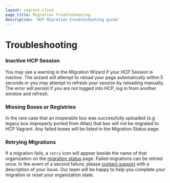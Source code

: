 ```yaml
---
layout: vagrant-cloud
page_title: Migration Troubleshooting
description: 'HCP Migration troubleshooting guide'
---
```


# Troubleshooting

### Inactive HCP Session

You may see a warning in the Migration Wizard if your HCP Session is inactive. The wizard will attempt to reload your page automatically within 5 seconds or you may attempt to refresh your session by reloading manually. The error will persist if you are not logged into HCP, log in from another window and refresh.

### Missing Boxes or Registries

In the rare case that an inoperable box was successfully uploaded (e.g legacy box improperly ported from Atlas) that box will not be migrated to HCP Vagrant. Any failed boxes will be listed in the Migration Status page.

### Retrying Migrations

If a migration fails, a `retry` icon will appear beside the name of that organization on the [migration status](https://vagrantcloud.com/migration/status) page. Failed migrations can be retried once.
In the event of a second failure, please [contact support](/vagrant/intro/support) with a description of your issue. Our team will be happy to help you complete your migration or reset your organization state.
